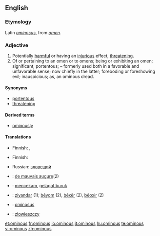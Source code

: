 ==English==

===Etymology===
Latin ''[[ominosus]]'', from ''[[omen]]''.

===Adjective===
{{en-adj}}

# Potentially [[harmful]] or having an [[injurious]] effect, [[threatening]].
# Of or pertaining to an omen or to omens; being or exhibiting an omen; significant; portentous; – formerly used both in a favorable and unfavorable sense; now chiefly in the latter; foreboding or foreshowing evil; inauspicious; as, an ominous dread.

====Synonyms====
* [[portentous]]
* [[threatening]]

====Derived terms====
* [[ominously]]

====Translations====
{{trans-top|potentially harmful, having an injurious effect}}
* Finnish: {{t-|fi|pahaenteinen}}, {{t-|fi|uhkaava}}
{{trans-mid}}
{{trans-bottom}}

{{trans-top|of or pertaining to an omen or to omens; being or exhibiting an omen}}
* Finnish: {{t-|fi|enteellinen}}
{{trans-mid}}
* Russian: [[зловещий]]
{{trans-bottom}}

{{checktrans-top}}
* {{ttbc|French}}: [[de mauvais augure]](2)
* {{ttbc|Indonesian}}: [[cekam|mencekam]], [[gelagat buruk]]
* {{ttbc|Kurdish}}: [[ziyandar]] (1); [[bêyom]] (2), [[bêxêr]] (2), [[bêoxir]] (2)
* {{ttbc|Latin}}: [[ominosus]]
* {{ttbc|Polish}}: [[złowieszczy]]
{{checktrans-bottom}}

[[et:ominous]]
[[fr:ominous]]
[[io:ominous]]
[[it:ominous]]
[[hu:ominous]]
[[te:ominous]]
[[vi:ominous]]
[[zh:ominous]]